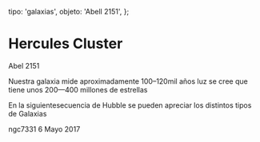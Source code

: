 
  tipo: 'galaxias',
  objeto: 'Abell 2151',
};

# Hercules Cluster

<Imagen
  src="registro/abell-2151_20140200_logodef.png"
  fecha="20140200"
/>

Abel 2151

<Imagen
  src="registro/abell-2151_20110527_abel-2151-2-1200s-27-mayo-2011pa.jpg"
  fecha="20110527"
/>

Nuestra galaxia mide aproximadamente 100–120mil años luz se cree que tiene unos 200—400 millones de estrellas

<Imagen
  src="registro/abell-2151_20121200_hubble_sequence_photo.png"
  fecha="20121200"
/>

En la siguientesecuencia de Hubble se pueden apreciar los distintos tipos de Galaxias

<Imagen
  src="registro/abell-2151_20170506_20170506_200443.jpg"
  fecha="20170506"
/>

ngc7331 6 Mayo 2017